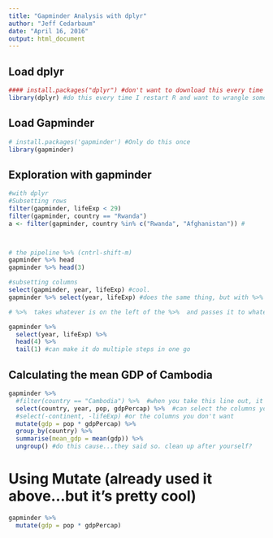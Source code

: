 ```yaml
---
title: "Gapminder Analysis with dplyr"
author: "Jeff Cedarbaum"
date: "April 16, 2016"
output: html_document
---
```


## Load dplyr

```r
#### install.packages("dplyr") #don't want to download this every time it runs...first time only
library(dplyr) #do this every time I restart R and want to wrangle some data
```

## Load Gapminder

```r
# install.packages('gapminder') #Only do this once
library(gapminder) 
```


## Exploration with gapminder

```r
#with dplyr
#Subsetting rows
filter(gapminder, lifeExp < 29)
filter(gapminder, country == "Rwanda")
a <- filter(gapminder, country %in% c("Rwanda", "Afghanistan")) #



# the pipeline %>% (cntrl-shift-m) 
gapminder %>% head
gapminder %>% head(3)

#subsetting columns
select(gapminder, year, lifeExp) #cool.
gapminder %>% select(year, lifeExp) #does the same thing, but with %>% 

# %>%  takes whatever is on the left of the %>%  and passes it to whatever is on the right as the first argument

gapminder %>% 
  select(year, lifeExp) %>% 
  head(4) %>% 
  tail(1) #can make it do multiple steps in one go


```

## Calculating the mean GDP of Cambodia

```r
gapminder %>% 
  #filter(country == "Cambodia") %>%  #when you take this line out, it'll give you the rest of the function (below) for every country...or you could make a for loop
  select(country, year, pop, gdpPercap) %>%  #can select the columns you want
  #select(-continent, -lifeExp) #or the columns you don't want
  mutate(gdp = pop * gdpPercap) %>% 
  group_by(country) %>% 
  summarise(mean_gdp = mean(gdp)) %>% 
  ungroup() #do this cause...they said so. clean up after yourself?

```


# Using Mutate (already used it above...but it's pretty cool)

```r
gapminder %>% 
  mutate(gdp = pop * gdpPercap)
  
```



















